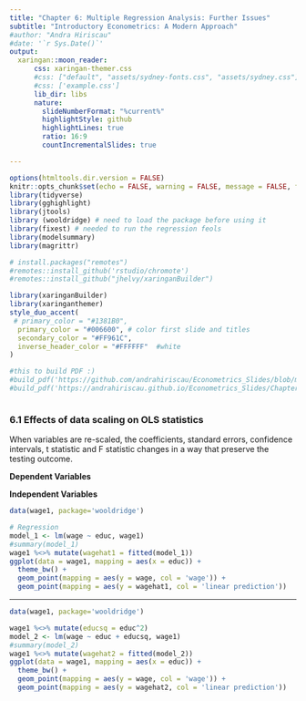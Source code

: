 ```yaml
---
title: "Chapter 6: Multiple Regression Analysis: Further Issues"
subtitle: "Introductory Econometrics: A Modern Approach"
#author: "Andra Hiriscau"
#date: '`r Sys.Date()`'
output:
  xaringan::moon_reader:
      css: xaringan-themer.css
      #css: ["default", "assets/sydney-fonts.css", "assets/sydney.css"]
      #css: ['example.css']
      lib_dir: libs
      nature:
        slideNumberFormat: "%current%"
        highlightStyle: github
        highlightLines: true
        ratio: 16:9
        countIncrementalSlides: true

---
```


```r
options(htmltools.dir.version = FALSE) 
knitr::opts_chunk$set(echo = FALSE, warning = FALSE, message = FALSE, fig.width = 8, fig.height = 6)
library(tidyverse)
library(gghighlight)
library(jtools)
library (wooldridge) # need to load the package before using it
library(fixest) # needed to run the regression feols
library(modelsummary)
library(magrittr)

```



``` r
# install.packages("remotes")
#remotes::install_github('rstudio/chromote')
#remotes::install_github("jhelvy/xaringanBuilder")

library(xaringanBuilder)
library(xaringanthemer)
style_duo_accent(
 # primary_color = "#1381B0",
  primary_color = "#006600", # color first slide and titles
  secondary_color = "#FF961C",
  inverse_header_color = "#FFFFFF"  #white
)

#this to build PDF :)
#build_pdf('https://github.com/andrahiriscau/Econometrics_Slides/blob/main/Lecture_1/Econometrics.html')
#build_pdf('https://andrahiriscau.github.io/Econometrics_Slides/Chapter_2/Chapter_2.html')



```




### 6.1 Effects of data scaling on OLS statistics

When variables are re-scaled, the coefficients, standard errors, confidence intervals, t statistic and F statistic changes in a way that preserve the testing outcome.

**Dependent Variables**



**Independent Variables**




```r

data(wage1, package='wooldridge')

# Regression
model_1 <- lm(wage ~ educ, wage1)
#summary(model_1)
wage1 %<>% mutate(wagehat1 = fitted(model_1))
ggplot(data = wage1, mapping = aes(x = educ)) + 
  theme_bw() +
  geom_point(mapping = aes(y = wage, col = 'wage')) +
  geom_point(mapping = aes(y = wagehat1, col = 'linear prediction'))


```

---

```r
data(wage1, package='wooldridge')

wage1 %<>% mutate(educsq = educ^2)
model_2 <- lm(wage ~ educ + educsq, wage1)
#summary(model_2)
wage1 %<>% mutate(wagehat2 = fitted(model_2))
ggplot(data = wage1, mapping = aes(x = educ)) + 
  theme_bw() +
  geom_point(mapping = aes(y = wage, col = 'wage')) +
  geom_point(mapping = aes(y = wagehat2, col = 'linear prediction'))


```